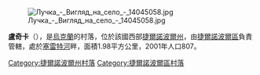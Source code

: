 {{unreferenced|time=2018-07-23T07:30:55+00:00}}
[[Image:Лучка_-_Вигляд_на_село_-_14045058.jpg|right]]

{{coord|49|24|46|N|25|36|4|E|scale:30000|display=title}}

'''盧奇卡'''（{{lang-uk|Лучка}}），是[[烏克蘭|烏克蘭]]的村落，位於該國西部[[捷爾諾波爾州|捷爾諾波爾州]]，由[[捷爾諾波爾區|捷爾諾波爾區]]負責管轄，處於[[塞雷特河|塞雷特河]]畔，面積1.98平方公里，2001年人口807。

{{DEFAULTSORT:Лучка}}
[[Category:捷爾諾波爾州村落|Category:捷爾諾波爾州村落]]
[[Category:捷爾諾波爾區村落|Category:捷爾諾波爾區村落]]


{{Ternopil-geo-stub}}
